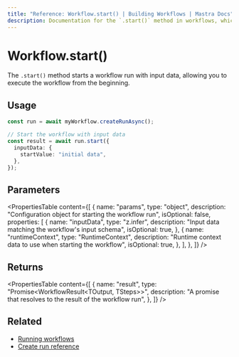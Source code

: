 ```yaml
---
title: "Reference: Workflow.start() | Building Workflows | Mastra Docs"
description: Documentation for the `.start()` method in workflows, which starts a workflow run with input data.
---
```


# Workflow.start()

The `.start()` method starts a workflow run with input data, allowing you to execute the workflow from the beginning.

## Usage

```typescript
const run = await myWorkflow.createRunAsync();

// Start the workflow with input data
const result = await run.start({
  inputData: {
    startValue: "initial data",
  },
});
```

## Parameters

<PropertiesTable
  content={[
    {
      name: "params",
      type: "object",
      description: "Configuration object for starting the workflow run",
      isOptional: false,
      properties: [
        {
          name: "inputData",
          type: "z.infer<TInput>",
          description: "Input data matching the workflow's input schema",
          isOptional: true,
        },
        {
          name: "runtimeContext",
          type: "RuntimeContext",
          description: "Runtime context data to use when starting the workflow",
          isOptional: true,
        },
      ],
    },
  ]}
/>

## Returns

<PropertiesTable
  content={[
    {
      name: "result",
      type: "Promise<WorkflowResult<TOutput, TSteps>>",
      description: "A promise that resolves to the result of the workflow run",
    },
  ]}
/>

## Related

- [Running workflows](../../docs/workflows/overview.mdx#running-workflows)
- [Create run reference](./create-run.mdx)
